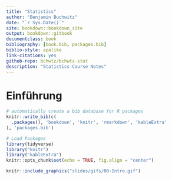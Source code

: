 ```yaml
--- 
title: "Statistics"
author: "Benjamin Buchwitz"
date: "`r Sys.Date()`"
site: bookdown::bookdown_site
output: bookdown::gitbook
documentclass: book
bibliography: [book.bib, packages.bib]
biblio-style: apalike
link-citations: yes
github-repo: bchwtz/bchwtz-stat
description: "Statistics Course Notes"
---
```


# Einführung {-}

```r
# automatically create a bib database for R packages
knitr::write_bib(c(
  .packages(), 'bookdown', 'knitr', 'rmarkdown', 'kableExtra'
), 'packages.bib')
```

```r
# Load Packages
library(tidyverse)
library("knitr")
library("kableExtra")
knitr::opts_chunk$set(echo = TRUE, fig.align = "center")
```


```r
knitr::include_graphics("slides/gifs/00-Intro.gif")
```

